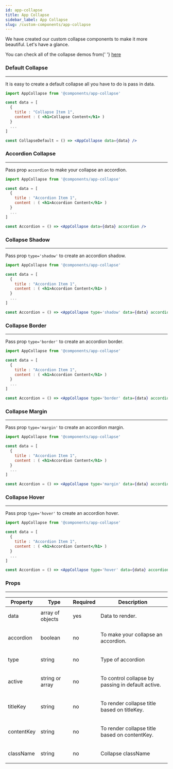 ---
id: app-collapse
title: App Collapse
sidebar_label: App Collapse
slug: /custom-components/app-collapse
---


<p>We have created our custom collapse components to make it more beautiful. Let's have a glance.</p>

<p>
  You can check all of the collapse demos from{' '}
  <a href='https://pixinvent.com/demo/vuexy-react-admin-dashboard-template/demo-1/components/collapse' target='_blank'>
    here
  </a>
</p>

### Default Collapse

---

<p>It is easy to create a default collapse all you have to do is pass in data.</p>

```jsx
import AppCollapse from '@components/app-collapse'

const data = [
  {
    title : "Collapse Item 1",
    content : ( <h1>Collapse Content</h1> )
  }
  ...
]

const CollapseDefault = () => <AppCollapse data={data} />
```

### Accordion Collapse

---

<p>
  Pass prop <code>accordion</code> to make your collapse an accordion.
</p>

```jsx
import AppCollapse from '@components/app-collapse'

const data = [
  {
    title : "Accordion Item 1",
    content : ( <h1>Accordion Content</h1> )
  }
  ...
]

const Accordion = () => <AppCollapse data={data} accordion />
```

### Collapse Shadow

---

<p>
  Pass prop <code>type='shadow'</code> to create an accordion shadow.
</p>

```jsx
import AppCollapse from '@components/app-collapse'

const data = [
  {
    title : "Accordion Item 1",
    content : ( <h1>Accordion Content</h1> )
  }
  ...
]

const Accordion = () => <AppCollapse type='shadow' data={data} accordion />
```

### Collapse Border

---

<p>
  Pass prop <code>type='border'</code> to create an accordion border.
</p>

```jsx
import AppCollapse from '@components/app-collapse'

const data = [
  {
    title : "Accordion Item 1",
    content : ( <h1>Accordion Content</h1> )
  }
  ...
]

const Accordion = () => <AppCollapse type='border' data={data} accordion />
```

### Collapse Margin

---

<p>
  Pass prop <code>type='margin'</code> to create an accordion margin.
</p>

```jsx
import AppCollapse from '@components/app-collapse'

const data = [
  {
    title : "Accordion Item 1",
    content : ( <h1>Accordion Content</h1> )
  }
  ...
]

const Accordion = () => <AppCollapse type='margin' data={data} accordion />
```

### Collapse Hover

---

<p>
  Pass prop <code>type='hover'</code> to create an accordion hover.
</p>

```jsx
import AppCollapse from '@components/app-collapse'

const data = [
  {
    title : "Accordion Item 1",
    content : ( <h1>Accordion Content</h1> )
  }
  ...
]

const Accordion = () => <AppCollapse type='hover' data={data} accordion />
```

### Props

---

<Table responsive>
  <thead>
    <tr>
      <th>Property</th>
      <th>Type</th>
      <th>Required</th>
      <th>Description</th>
    </tr>
  </thead>
  <tbody>
    <tr>
      <td>data</td>
      <td>array of objects</td>
      <td>yes</td>
      <td>
        <p className='mb-0'>Data to render.</p>
      </td>
    </tr>
    <tr>
      <td>accordion</td>
      <td>boolean</td>
      <td>no</td>
      <td>
        <p className='mb-0'>To make your collapse an accordion.</p>
      </td>
    </tr>
    <tr>
      <td>type</td>
      <td>string</td>
      <td>no</td>
      <td>
        <p className='mb-0'>Type of accordion</p>
      </td>
    </tr>
    <tr>
      <td>active</td>
      <td>string or array</td>
      <td>no</td>
      <td>
        <p className='mb-0'>To control collapse by passing in default active.</p>
      </td>
    </tr>
    <tr>
      <td>titleKey</td>
      <td>string</td>
      <td>no</td>
      <td>
        <p className='mb-0'>To render collapse title based on titleKey.</p>
      </td>
    </tr>
    <tr>
      <td>contentKey</td>
      <td>string</td>
      <td>no</td>
      <td>
        <p className='mb-0'>To render collapse title based on contentKey.</p>
      </td>
    </tr>
    <tr>
      <td>className</td>
      <td>string</td>
      <td>no</td>
      <td>
        <p className='mb-0'>Collapse className</p>
      </td>
    </tr>
  </tbody>
</Table>
